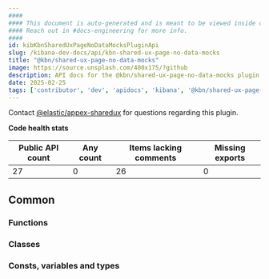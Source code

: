 ```yaml
---
####
#### This document is auto-generated and is meant to be viewed inside our experimental, new docs system.
#### Reach out in #docs-engineering for more info.
####
id: kibKbnSharedUxPageNoDataMocksPluginApi
slug: /kibana-dev-docs/api/kbn-shared-ux-page-no-data-mocks
title: "@kbn/shared-ux-page-no-data-mocks"
image: https://source.unsplash.com/400x175/?github
description: API docs for the @kbn/shared-ux-page-no-data-mocks plugin
date: 2025-02-25
tags: ['contributor', 'dev', 'apidocs', 'kibana', '@kbn/shared-ux-page-no-data-mocks']
---
```




Contact [@elastic/appex-sharedux](https://github.com/orgs/elastic/teams/appex-sharedux) for questions regarding this plugin.

**Code health stats**

| Public API count  | Any count | Items lacking comments | Missing exports |
|-------------------|-----------|------------------------|-----------------|
| 27 | 0 | 26 | 0 |

## Common

### Functions
<DocDefinitionList data={kbnSharedUxPageNoDataMocksObj.common.functions}/>

### Classes
<DocDefinitionList data={kbnSharedUxPageNoDataMocksObj.common.classes}/>

### Consts, variables and types
<DocDefinitionList data={kbnSharedUxPageNoDataMocksObj.common.misc}/>

